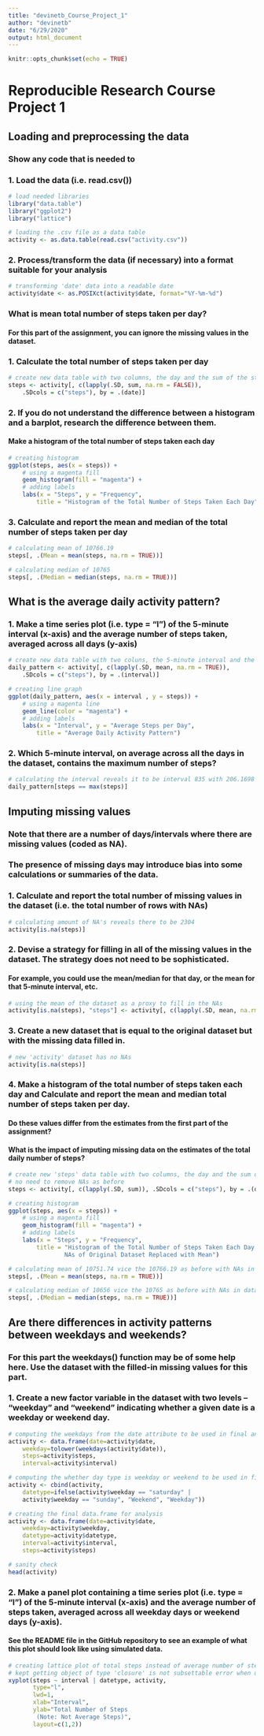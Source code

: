 ---
title: "devinetb_Course_Project_1"
author: "devinetb"
date: "6/29/2020"
output: html_document
---

```{r setup, include=FALSE}
knitr::opts_chunk$set(echo = TRUE)
```

# Reproducible Research Course Project 1

## Loading and preprocessing the data

### Show any code that is needed to
### 1. Load the data (i.e. read.csv())

```{r, echo=TRUE}
# load needed libraries
library("data.table")
library("ggplot2")
library("lattice")

# loading the .csv file as a data table
activity <- as.data.table(read.csv("activity.csv"))
```

### 2. Process/transform the data (if necessary) into a format suitable for your analysis

```{r, echo=TRUE}
# transforming 'date' data into a readable date
activity$date <- as.POSIXct(activity$date, format="%Y-%m-%d")
```

### What is mean total number of steps taken per day?
#### For this part of the assignment, you can ignore the missing values in the dataset.

### 1. Calculate the total number of steps taken per day

```{r, echo=TRUE}
# create new data table with two columns, the day and the sum of the steps taken that day 
steps <- activity[, c(lapply(.SD, sum, na.rm = FALSE)), 
	.SDcols = c("steps"), by = .(date)]
```

### 2. If you do not understand the difference between a histogram and a barplot, research the difference between them. 
#### Make a histogram of the total number of steps taken each day

```{r, echo=TRUE}
# creating histogram
ggplot(steps, aes(x = steps)) +
	# using a magenta fill
	geom_histogram(fill = "magenta") +
	# adding labels
	labs(x = "Steps", y = "Frequency", 
		title = "Histogram of the Total Number of Steps Taken Each Day")
```

### 3. Calculate and report the mean and median of the total number of steps taken per day

```{r, echo=TRUE}
# calculating mean of 10766.19
steps[, .(Mean = mean(steps, na.rm = TRUE))]

# calculating median of 10765
steps[, .(Median = median(steps, na.rm = TRUE))]
```

## What is the average daily activity pattern?

### 1. Make a time series plot (i.e. type = "l") of the 5-minute interval (x-axis) and the average number of steps taken, averaged across all days (y-axis)

```{r, echo=TRUE}
# create new data table with two coluns, the 5-minute interval and the average number of steps taken
daily_pattern <- activity[, c(lapply(.SD, mean, na.rm = TRUE)), 
	.SDcols = c("steps"), by = .(interval)]

# creating line graph
ggplot(daily_pattern, aes(x = interval , y = steps)) + 
	# using a magenta line
	geom_line(color = "magenta") + 
	# adding labels
	labs(x = "Interval", y = "Average Steps per Day",
		title = "Average Daily Activity Pattern")
```

### 2. Which 5-minute interval, on average across all the days in the dataset, contains the maximum number of steps?

```{r, echo=TRUE}
# calculating the interval reveals it to be interval 835 with 206.1698 steps on average
daily_pattern[steps == max(steps)]
```

## Imputing missing values

### Note that there are a number of days/intervals where there are missing values (coded as NA).
### The presence of missing days may introduce bias into some calculations or summaries of the data.

### 1. Calculate and report the total number of missing values in the dataset (i.e. the total number of rows with NAs)

```{r, echo=TRUE}
# calculating amount of NA's reveals there to be 2304
activity[is.na(steps)]
```

### 2. Devise a strategy for filling in all of the missing values in the dataset. The strategy does not need to be sophisticated. 

#### For example, you could use the mean/median for that day, or the mean for that 5-minute interval, etc.

```{r, echo=TRUE}
# using the mean of the dataset as a proxy to fill in the NAs
activity[is.na(steps), "steps"] <- activity[, c(lapply(.SD, mean, na.rm = TRUE)), .SDcols = c("steps")]
```

### 3. Create a new dataset that is equal to the original dataset but with the missing data filled in.

```{r, echo=TRUE}
# new 'activity' dataset has no NAs
activity[is.na(steps)]
```

### 4. Make a histogram of the total number of steps taken each day and Calculate and report the mean and median total number of steps taken per day.

#### Do these values differ from the estimates from the first part of the assignment? 

#### What is the impact of imputing missing data on the estimates of the total daily number of steps?

```{r, echo=TRUE}
# create new 'steps' data table with two columns, the day and the sum of the steps taken that day 
# no need to remove NAs as before
steps <- activity[, c(lapply(.SD, sum)), .SDcols = c("steps"), by = .(date)]

# creating histogram
ggplot(steps, aes(x = steps)) +
	# using a magenta fill
	geom_histogram(fill = "magenta") +
	# adding labels
	labs(x = "Steps", y = "Frequency", 
		title = "Histogram of the Total Number of Steps Taken Each Day:
				NAs of Original Dataset Replaced with Mean")

# calculating mean of 10751.74 vice the 10766.19 as before with NAs in dataset
steps[, .(Mean = mean(steps, na.rm = TRUE))]

# calculating median of 10656 vice the 10765 as before with NAs in dataset
steps[, .(Median = median(steps, na.rm = TRUE))]
```

## Are there differences in activity patterns between weekdays and weekends?

### For this part the weekdays() function may be of some help here. Use the dataset with the filled-in missing values for this part.

### 1. Create a new factor variable in the dataset with two levels – “weekday” and “weekend” indicating whether a given date is a weekday or weekend day.

```{r, echo=TRUE}
# computing the weekdays from the date attribute to be used in final analysis
activity <- data.frame(date=activity$date, 
	weekday=tolower(weekdays(activity$date)), 
	steps=activity$steps, 
	interval=activity$interval)

# computing the whether day type is weekday or weekend to be used in final analysis
activity <- cbind(activity, 
	datetype=ifelse(activity$weekday == "saturday" | 
	activity$weekday == "sunday", "Weekend", "Weekday"))

# creating the final data.frame for analysis
activity <- data.frame(date=activity$date, 
	weekday=activity$weekday, 
	datetype=activity$datetype, 
	interval=activity$interval,
	steps=activity$steps)

# sanity check
head(activity)
```

### 2. Make a panel plot containing a time series plot (i.e. type = "l") of the 5-minute interval (x-axis) and the average number of steps taken, averaged across all weekday days or weekend days (y-axis).
#### See the README file in the GitHub repository to see an example of what this plot should look like using simulated data.

```{r, echo=TRUE}
# creating lattice plot of total steps instead of average number of steps
# kept getting object of type 'closure' is not subsettable error when using mean in place of steps below and could not find work around
xyplot(steps ~ interval | datetype, activity, 
       type="l", 
       lwd=1, 
       xlab="Interval", 
       ylab="Total Number of Steps 
		(Note: Not Average Steps)", 
       layout=c(1,2))
```

